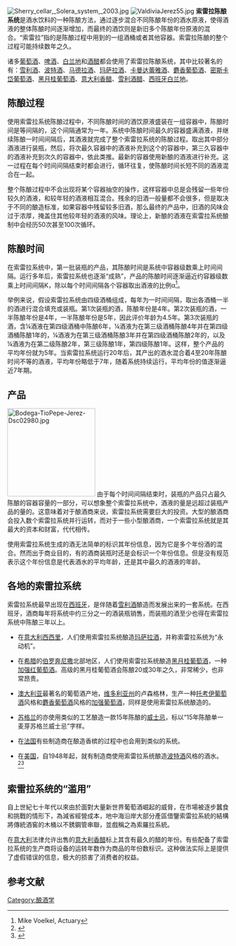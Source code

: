 {{refimprove|time=2014-02-11T10:41:49+00:00}}
[[Image:Sherry_cellar,_Solera_system,_2003.jpg|right]]
[[File:ValdiviaJerez55.jpg|right]]
'''索雷拉陈酿系统'''是酒水饮料的一种陈酿方法，通过逐步混合不同陈酿年份的酒水原液，使得酒液的整体陈酿时间逐渐增加，而最终的酒饮则是新旧多个陈酿年份原液的混合。“索雷拉”指的是陈酿过程中用到的一组酒桶或者其他容器。索雷拉陈酿的整个过程可能持续数年之久。

诸多[[葡萄酒|葡萄酒]]、[[啤酒|啤酒]]、[[白兰地|白兰地]]和[[醋|酒醋]]都会使用了索雷拉陈酿系统，其中比较著名的有：[[雪利酒|雪利酒]]、[[波特酒|波特酒]]、[[马德拉酒|马德拉酒]]、[[玛萨拉酒|玛萨拉酒]]、[[卡曼达蕾雅酒|卡曼达蕾雅酒]]、[[麝香葡萄|麝香葡萄酒]]、[[密斯卡岱葡萄|密斯卡岱葡萄酒]]、[[黑月桂葡萄|黑月桂葡萄酒]]、[[意大利香醋|意大利香醋]]、[[雪利酒醋|雪利酒醋]]、[[西班牙白兰地|西班牙白兰地]]。

== 陈酿过程 ==
使用索雷拉系统陈酿过程中，不同陈酿时间的酒饮原液盛装在一组容器中，陈酿时间是等间隔的，这个间隔通常为一年。系统中陈酿时间最久的容器盛满酒液，并继续陈酿一时间间隔后，其酒液就完成了整个索雷拉系统的陈酿过程。取出其中部分酒液进行装瓶，然后，将次最久容器中的酒液补充到这个的容器中，第三久容器中的酒液补充到次久的容器中，依此类推。最新的容器使用新酿的酒液进行补充。这一过程在每个时间间隔结束时都会进行，循环往复，使陈酿时间长短不同的酒液混合在一起。

整个陈酿过程中不会出现将某个容器抽空的操作，这样容器中总是会残留一些年份较久的酒液，和较年轻的酒液相互混合。残余的旧酒一般量都不会很多，但是取决于不同的酿造标准，如果容器中残留较多旧酒，那么最终的产品中，旧酒的风味会过于浓厚，掩盖住其他较年轻的酒液的风味。理论上，新酿的酒液在索雷拉系统酿制中会经历50次甚至100次循环。

== 陈酿时间 ==
在索雷拉系统中，第一批装瓶的产品，其陈酿时间是系统中容器级数乘上时间间隔。运行多年后，索雷拉系统也逐渐“成熟”，产品的陈酿时间逐渐逼近约容器级数乘上时间间隔K，除以每个时间间隔各个容器取出酒液的比例α<ref>Mike Voelkel, Actuary</ref>。

举例来说，假设索雷拉系统由四级酒桶组成，每年为一时间间隔，取出各酒桶一半的酒进行混合填充或装瓶。第1次装瓶的酒，陈酿年份是4年。第2次装瓶的酒，一半陈酿年份是4年，一半陈酿年份是5年，因此评价年龄为4.5年。第3次装瓶的酒，含¼酒液在第四级酒桶中陈酿6年，¼酒液为在第三级酒桶陈酿4年并在第四级酒桶陈酿1年的，¼酒液为在第三级酒桶陈酿3年并在第四级酒桶陈酿2年的，以及¼酒液为在第二级陈酿2年，第三级陈酿1年，第四级陈酿1年。这样，整个产品的平均年份就为5年。当索雷拉系统运行20年后，其产出的酒水混合着4至20年陈酿时间不等的酒液，平均年份略低于7年，随着系统持续运行，平均年份的值逐渐逼近7年期。

== 产品 ==
[[File:Bodega-TioPepe-Jerez-Dsc02980.jpg|200px]]
由于每个时间间隔结束时，装瓶的产品只占最久陈酿的容器容量的一部分，可以想象整个索雷拉系统中，酒液的量是远超过装瓶产品的量的。这意味着对于酿酒商来说，索雷拉系统需要巨大的投资。大型的酿酒商会投入数个索雷拉系统并行运转，而对于一些小型酿酒商，一个索雷拉系统就是其最大的资本和财富，代代相传。

使用索雷拉系统生成的酒无法简单的标识其年份信息，因为它是多个年份酒的混合。然而出于商业目的，有的酒商装瓶时还是会标识一个年份信息。但是没有规范表示这个年份信息是代表酒水的平均年龄，还是其中最久的酒液的年龄。

== 各地的索雷拉系统 ==
索雷拉系统最早出现在[[西班牙|西班牙]]，是伴随着[[雪利酒|雪利酒]]酿造而发展出来的一套系统。在西班牙，酒商每年将系统中约三分之一的酒装瓶销售，而装瓶的酒至少也得在索雷拉系统中陈酿三年以上。

*在[[意大利|意大利]][[西西里|西西里]]，人们使用索雷拉系统酿造[[玛萨拉酒|玛萨拉酒]]，并称索雷拉系统为“永动机”。

*在[[希腊|希腊]]的[[伯罗奔尼撒|伯罗奔尼撒]]北部地区，人们使用索雷拉系统酿造[[黑月桂葡萄|黑月桂葡萄酒]]，一种[[加强葡萄酒|加强红葡萄酒]]。高级的黑月桂葡萄酒会陈酿20或30年之久，非常稀少，也非常昂贵。

*[[澳大利亚|澳大利亚]]最著名的葡萄酒产地，[[维多利亚州|维多利亚州]]的卢森格林，生产一种[[托考伊葡萄酒|托考伊葡萄酒]]风格和[[麝香葡萄|麝香葡萄酒]]风格的[[加强葡萄酒|加强葡萄酒]]，同样是使用索雷拉系统酿造的。

*[[苏格兰|苏格兰]]的{{tsl|en|Glenfiddich distillery||Glenfiddich酒厂}}亦使用类似的工艺酿造一款15年陈酿的[[威士忌|威士忌]]，标以“15年陈酿单一麦芽苏格兰威士忌”字样。

*在[[法国|法国]]有些制造商在酿造香槟的过程中也会用到类似的系统。

*在[[美国|美国]]，自1948年起，就有制造商使用索雷拉系统酿造[[波特酒|波特酒]]风格的酒水。<ref>{{cite news|url=http://www.ficklin.com/wine.php|title=Old Vine Tinta Port|accessdate=2014-01-23|deadurl=yes|archiveurl=https://web.archive.org/web/20140202100814/http://www.ficklin.com/wine.php|archivedate=2014-02-02}}</ref><ref>{{cite news|url=http://www.ficklin.com/blog/?p=149|title=The Tinta Solera|accessdate=2014-01-23|archive-date=2016-06-07|archive-url=https://web.archive.org/web/20160607062220/http://www.ficklin.com/blog/?p=149|dead-url=no}}</ref>

== 索雷拉系统的“滥用” ==
自上世紀七十年代以來由於面對大量新世界葡萄酒崛起的威脅，在市場被逐步蠶食和挑戰的情形下，為減省經營成本，地中海沿岸大部分產區借鑒索雷拉系統的結構將傳統酒窖的木桶以不銹鋼管串聯，並戲稱之為索羅拉系統。

在[[意大利|意大利]]法律允许出售的[[意大利香醋|意大利香醋]]标上其含有最久的醋的年份。有些配备了索雷拉系统的生产商将设备的运转年数作为商品的年份数标识。这种做法实际上是提供了虚假错误的信息，极大的损害了消费者的权益。

== 参考文献 ==
{{Reflist}}
{{葡萄酒的釀製工藝}}
[[Category:酿酒学|Category:酿酒学]]